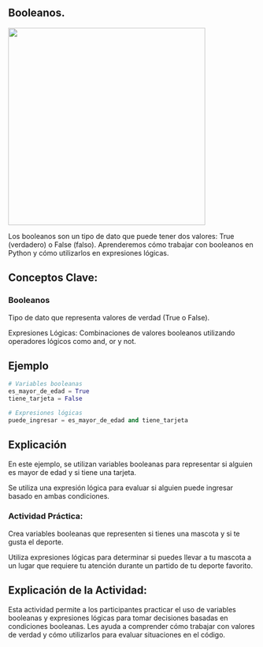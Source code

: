 ## Booleanos.

![](images/boolean.png){fig-align="center" width="400"}

Los booleanos son un tipo de dato que puede tener dos valores: True (verdadero) o False (falso). Aprenderemos cómo trabajar con booleanos en Python y cómo utilizarlos en expresiones lógicas.

## Conceptos Clave:

### Booleanos

Tipo de dato que representa valores de verdad (True o False).

Expresiones Lógicas: Combinaciones de valores booleanos utilizando operadores lógicos como and, or y not.

## Ejemplo

``` python
# Variables booleanas
es_mayor_de_edad = True
tiene_tarjeta = False

# Expresiones lógicas
puede_ingresar = es_mayor_de_edad and tiene_tarjeta
```

## Explicación

En este ejemplo, se utilizan variables booleanas para representar si alguien es mayor de edad y si tiene una tarjeta.

Se utiliza una expresión lógica para evaluar si alguien puede ingresar basado en ambas condiciones.

::: callout-important
### Actividad Práctica:

Crea variables booleanas que representen si tienes una mascota y si te gusta el deporte.

Utiliza expresiones lógicas para determinar si puedes llevar a tu mascota a un lugar que requiere tu atención durante un partido de tu deporte favorito.
:::

## Explicación de la Actividad:

Esta actividad permite a los participantes practicar el uso de variables booleanas y expresiones lógicas para tomar decisiones basadas en condiciones booleanas. Les ayuda a comprender cómo trabajar con valores de verdad y cómo utilizarlos para evaluar situaciones en el código.
